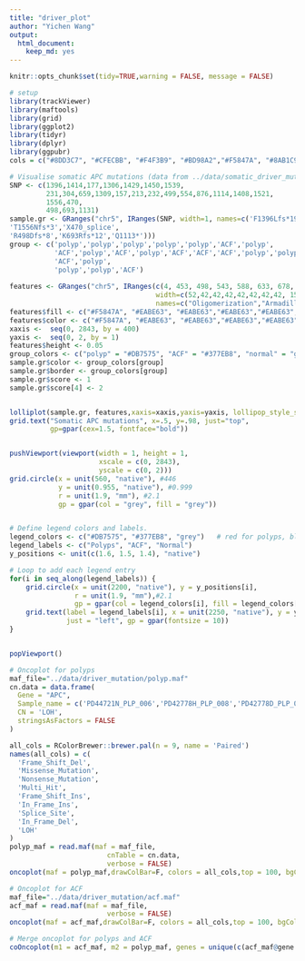 ```yaml
---
title: "driver_plot"
author: "Yichen Wang"
output: 
  html_document:
    keep_md: yes
---
```


```r
knitr::opts_chunk$set(tidy=TRUE,warning = FALSE, message = FALSE)
```

```r
# setup
library(trackViewer)
library(maftools)
library(grid)
library(ggplot2)
library(tidyr)
library(dplyr)
library(ggpubr)
cols = c("#8DD3C7", "#CFECBB", "#F4F3B9", "#BD98A2","#F5847A", "#8AB1C9","#CECBD0", "#D3B387", "#8DD3C7","#EABE63","#BFD767", "#FCCDE5","#8A8A8A" )
```

```r
# Visualise somatic APC mutations (data from ../data/somatic_driver_mutations.csv)
SNP <- c(1396,1414,177,1306,1429,1450,1539,    
         231,304,659,1309,157,213,232,499,554,876,1114,1408,1521,  
         1556,470, 
         498,693,1131)
sample.gr <- GRanges("chr5", IRanges(SNP, width=1, names=c('F1396Lfs*19','V1414Pfs*3','*177*','E1306*','Q1429*','R1450*', 'S1539*',    'I231Yfs*21','L304Qfs*','N659Qfs*31','E1309Dfs*4','W157*','R213*','R232*','R499*','R554*','R876*','R1114*','E1408*','E1521*',
'T1556Nfs*3','X470_splice',  
'R498Dfs*8','K693Rfs*12','Q1113*')))
group <- c('polyp','polyp','polyp','polyp','polyp','ACF','polyp',
           'ACF','polyp','ACF','polyp','ACF','ACF','ACF','polyp','polyp','ACF','ACF', 'polyp','polyp',
           'ACF','polyp',
           'polyp','polyp','ACF')
  
features <- GRanges("chr5", IRanges(c(4, 453, 498, 543, 588, 633, 678, 723, 1020,1136,1155,1173,1259,1372,1486,1637,1841,1950,2008,2224,2670), 
                                    width=c(52,42,42,42,42,42,42,42, 15,15,15,15,20,20,20,20,20,20,20,352,174),
                                    names=c("Oligomerization","Armadillo repeats","Armadillo repeats","Armadillo repeats","Armadillo repeats","Armadillo repeats","Armadillo repeats","Armadillo repeats","15aa repeats","15aa repeats","15aa repeats","15aa repeats","20aa repeats","20aa repeats","20aa repeats","20aa repeats","20aa repeats","20aa repeats","20aa repeats","Basic domain", "EB1-binding domain")))
features$fill <- c("#F5847A", "#EABE63", "#EABE63","#EABE63","#EABE63","#EABE63","#EABE63","#EABE63","#F4F3B9","#F4F3B9","#F4F3B9","#F4F3B9", "#8DD3C7", "#8DD3C7", "#8DD3C7", "#8DD3C7", "#8DD3C7", "#8DD3C7", "#8DD3C7","#8AB1C9","#BD98A2")
features$color <- c("#F5847A", "#EABE63", "#EABE63","#EABE63","#EABE63","#EABE63","#EABE63","#EABE63","#F4F3B9","#F4F3B9","#F4F3B9","#F4F3B9", "#8DD3C7", "#8DD3C7", "#8DD3C7", "#8DD3C7", "#8DD3C7", "#8DD3C7", "#8DD3C7","#8AB1C9","#BD98A2")
xaxis <-  seq(0, 2843, by = 400)
yaxis <-  seq(0, 2, by = 1)
features$height <- 0.05
group_colors <- c("polyp" = "#DB7575", "ACF" = "#377EB8", "normal" = "grey")
sample.gr$color <- group_colors[group]
sample.gr$border <- group_colors[group]
sample.gr$score <- 1
sample.gr$score[4] <- 2


lolliplot(sample.gr, features,xaxis=xaxis,yaxis=yaxis, lollipop_style_switch_limit=1, ylab='Count', cex.axis = 0.5, cex.lab = 0.5, cex.main = 0.5)
grid.text("Somatic APC mutations", x=.5, y=.98, just="top", 
          gp=gpar(cex=1.5, fontface="bold"))


pushViewport(viewport(width = 1, height = 1,
                      xscale = c(0, 2843), 
                      yscale = c(0, 2)))
grid.circle(x = unit(560, "native"), #446
            y = unit(0.955, "native"), #0.999
            r = unit(1.9, "mm"), #2.1
            gp = gpar(col = "grey", fill = "grey"))


# Define legend colors and labels.
legend_colors <- c("#DB7575", "#377EB8", "grey")   # red for polyps, blue for ACF, grey for normal
legend_labels <- c("Polyps", "ACF", "Normal")
y_positions <- unit(c(1.6, 1.5, 1.4), "native")

# Loop to add each legend entry
for(i in seq_along(legend_labels)) {
    grid.circle(x = unit(2200, "native"), y = y_positions[i],
                r = unit(1.9, "mm"),#2.1
                gp = gpar(col = legend_colors[i], fill = legend_colors[i]))
    grid.text(label = legend_labels[i], x = unit(2250, "native"), y = y_positions[i],
              just = "left", gp = gpar(fontsize = 10))
}


popViewport()
```  


```r
# Oncoplot for polyps
maf_file="../data/driver_mutation/polyp.maf"
cn.data = data.frame(
  Gene = "APC",
  Sample_name = c('PD44721N_PLP_006','PD42778H_PLP_008','PD42778D_PLP_003','PD44721I_PLP_002_2'),
  CN = 'LOH',
  stringsAsFactors = FALSE
)

all_cols = RColorBrewer::brewer.pal(n = 9, name = 'Paired')
names(all_cols) = c(
  'Frame_Shift_Del',
  'Missense_Mutation',
  'Nonsense_Mutation',
  'Multi_Hit',
  'Frame_Shift_Ins',
  'In_Frame_Ins',
  'Splice_Site',
  'In_Frame_Del',
  'LOH'
)
polyp_maf = read.maf(maf = maf_file,
                        cnTable = cn.data,
                        verbose = FALSE)
oncoplot(maf = polyp_maf,drawColBar=F, colors = all_cols,top = 100, bgCol = "#EEEEEE", titleText = 'Adenomatous polyps')

```

```r
# Oncoplot for ACF
maf_file="../data/driver_mutation/acf.maf"
acf_maf = read.maf(maf = maf_file,
                        verbose = FALSE)
oncoplot(maf = acf_maf,drawColBar=F, colors = all_cols,top = 100, bgCol = "#EEEEEE", titleText = 'ACF outside of polyps')

```

```r
# Merge oncoplot for polyps and ACF
coOncoplot(m1 = acf_maf, m2 = polyp_maf, genes = unique(c(acf_maf@gene.summary$Hugo_Symbol,polyp_maf@gene.summary$Hugo_Symbol)), m1Name = 'ACF outside of polyps', m2Name = 'Adenomatous polyps', colors = all_cols,bgCol = "#EEEEEE",removeNonMutated = FALSE, geneNamefont = 0.6)
```


